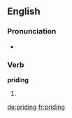 ==English==

===Pronunciation===
* {{rhymes|aɪdɪŋ}}

===Verb===
'''priding'''

# {{third-person singular of|pride}}

[[de:priding]]
[[fr:priding]]